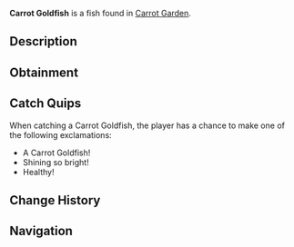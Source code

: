 {{FishInfobox
|image          = Carrot Goldfish.png
|rarity         = Common
|sea            = Second Sea
|location       = [[Carrot Garden]]
|sublocation    = 
|sources        = Fishing Rod
|radar_location = 
|prog_speed     = +30
|xp             = 100
|weather        = Clear
|time           = 
|season         = Spring
|bait           = 
|base_weight    = 3
|base_value     = 100
|weight_range   = 2
|base_chance    = 100
|base_resil     = 120
}}
'''Carrot Goldfish''' is a {{Rarity|Common}} fish found in [[Carrot Garden]].

== Description ==
{{Description|A shy goldfish with a soft carrot glow and green sprouts, drifting in the murk.|Bestiary Entry}}

== Obtainment ==
{{Description|Found in the vibrant carrot pool!|Bestiary Hint}}
{{Fish Availability|
Lushgrove/Carrot Garden
|top_rods      = 
Free Spirit Rod\293968.7\265832.86;
Azure Of Lagoon\275727.82\283379.72;
Great Rod of Oscar\274998.36\221918.43;
Astralhook Rod\274394.27\18309.67;
Fang of the Eclipse\271252.91\294847.24;
Flimsy Rod\221026.99\224525.48;
Training Rod\218405.7\249685.84;
Carrot Rod\270774.2\304821.92;
Lobster Rod\264234.09\294445.31;
Firefly Rod\260402.62\275851.36;
Blazebringer Rod\255905.98\273005.22;
Verdant Shear Rod\255840.5\264399.65;
Trident Rod\242185.46\214761.75;
No-Life Rod\221613.41\202601.59;
Ethereal Prism Rod\219819.48\220927.32;
Seraphic Rod\216048.77\191584.63;
Depthseeker Rod\211237.01\199820.26;
Avalanche Rod\210769.71\199852.56;
Challenger's Rod\210724.27\191946.72;
Rod Of The Exalted One\210095.27\194555.66;
Volcanic Rod\209467.67\194010;
Rod Of The Forgotten Fang\209367.98\186205.94;
Zeus Rod\209023.92\193599;
Rod Of The Depths\208685.62\187428.61;
Steady Rod\171941.58\181835.96
|recommended   = Free Spirit Rod
}}

== Catch Quips ==
When catching a Carrot Goldfish, the player has a chance to make one of the following exclamations:
* A Carrot Goldfish!
* Shining so bright!
* Healthy!

== Change History ==
{{Change History|{{subst:Current Version}}}}

== Navigation ==
{{Fish Navbox|Carrot Garden}}